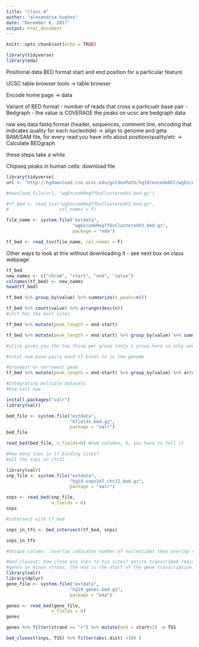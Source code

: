 ---
title: "class 4"
author: "alexandria hughes"
date: "December 6, 2017"
output: html_document
---

```{r setup, include=FALSE}
knitr::opts_chunk$set(echo = TRUE)
```

```{r}
library(tidyverse)
library(eda)
```

Positional data BED format start and end position for a particular feature

UCSC table browser
  tools -> table browser
  
Encode home page -> data 

Variant of BED format - number of reads that cross a particualr base pair - Bedgraph - the value is COVERAGE
the peaks on ucsc are bedgraph data

raw seq data fastq format (header, sequences, comment line, encoding that indicates quality for each nucleotide) -> align to genome and geta BAM/SAM file, for every read you have info about position/quality/etc -> Calculate BEDgraph

these steps take a while

Chipseq peaks in human cells: download file

```{r}
library(tidyverse)
url <- "http://hgdownload.cse.ucsc.edu/goldenPath/hg19/encodeDCC/wgEncodeRegTfbsClustered/wgEncodeRegTfbsClusteredV3.bed.gz"

#download.file(url, "wgEncodeRegTfbsClusteredV3.bed.gz")

#tf_bed <- read_tsv("wgEncodeRegTfbsClusteredV3.bed.gz", 
#                   col_names = F)

file_name <- system.file("extdata", 
                         "wgEncodeRegTfbsClusteredV3.bed.gz", 
                         package = "eda")

tf_bed <- read_tsv(file_name, col_names = F)
```
Other ways to look at this without downloading it - see next box on class webpage

```{r}
tf_bed
new_names <- c("chrom", "start", "end", "value")
colnames(tf_bed) <- new_names
head(tf_bed)
```
```{r}
tf_bed %>% group_by(value) %>% summarize(n_peaks=n())
```

```{r}
tf_bed %>% count(value) %>% arrange(desc(n)) 
#ctcf has the most sites
```
```{r}
tf_bed %>% mutate(peak_length = end-start)
```

```{r}
tf_bed %>% mutate(peak_length = end-start) %>% group_by(value) %>% summarize(total_bps= sum(peak_length)) %>% arrange(desc(total_bps)) %>% slice(1)

#slice gives you the top thing per group (only 1 group here so only one output) 

#total num base pairs each tf binds to in the genome
```
```{r}
#broadest or narrowest peak 
tf_bed %>% mutate(peak_length = end-start) %>% group_by(value) %>% arrange(desc(peak_length))
```

```{r}
#Integrating multiple datasets
#Use valr now

install.packages("valr")
library(valr)

```

```{r}
bed_file <- system.file("extdata",
                        "6fields.bed.gz",
                        package = "valr")
bed_file

read_bed(bed_file, n_fields=6) #num columsn, 6, you have to tell it
```

```{r}
#How many snps in tf binding sites?
#all the snps on chr22

library(valr)
snp_file <- system.file("extdata", 
                        "hg19.snps147.chr22.bed.gz", 
                        package = "valr")

snps <- read_bed(snp_file, 
                 n_fields = 6)
snps

#intersect with tf_bed

snps_in_tfs <- bed_intersect(tf_bed, snps) 

snps_in_tfs

#Unique column: .overlap indicates number of nucleotides they overlap (for a snp, =1)

```

```{r}
#bed_closest: how close are snps to tss sites? entire transcribed region of a gene, score is number exons
#genes on minus strans, the end is the start of the gene transcription. opposite plus
library(valr)
library(dplyr)
gene_file <- system.file("extdata", 
                        "hg19_genes.bed.gz", 
                        package = "eda")

genes <- read_bed(gene_file, 
                 n_fields = 6)
genes

genes %>% filter(strand == "+") %>% mutate(end = start+1) -> TSS

bed_closest(snps, TSS) %>% filter(abs(.dist) <100 )
```









